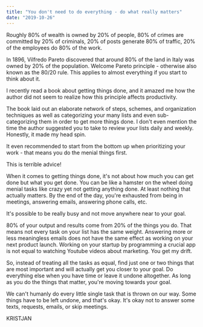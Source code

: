 ```yaml
---
title: "You don't need to do everything - do what really matters"
date: "2019-10-26"
---
```


Roughly 80% of wealth is owned by 20% of people, 80% of crimes are committed by 20% of criminals, 20% of posts generate 80% of traffic, 20% of the employees do 80% of the work.

In 1896, Vilfredo Pareto discovered that around 80% of the land in Italy was owned by 20% of the population. Welcome Pareto principle - otherwise also known as the 80/20 rule. This applies to almost everything if you start to think about it.

I recently read a book about getting things done, and it amazed me how the author did not seem to realize how this principle affects productivity.

The book laid out an elaborate network of steps, schemes, and organization techniques as well as categorizing your many lists and even sub-categorizing them in order to get more things done. I don't even mention the time the author suggested you to take to review your lists daily and weekly. Honestly, it made my head spin.

It even recommended to start from the bottom up when prioritizing your work - that means you do the menial things first.

This is terrible advice!

When it comes to getting things done, it's not about how much you can get done but what you get done. You can be like a hamster on the wheel doing menial tasks like crazy yet not getting anything done. At least nothing that actually matters. By the end of the day, you're exhausted from being in meetings, answering emails, answering phone calls, etc.

It's possible to be really busy and not move anywhere near to your goal.

80% of your output and results come from 20% of the things you do. That means not every task on your list has the same weight. Answering more or less meaningless emails does not have the same effect as working on your next product launch. Working on your startup by programming a crucial app is not equal to watching Youtube videos about marketing. You get my drift.

So, instead of treating all the tasks as equal, find just one or two things that are most important and will actually get you closer to your goal. Do everything else when you have time or leave it undone altogether. As long as you do the things that matter, you're moving towards your goal.

We can't humanly do every little single task that is thrown on our way. Some things have to be left undone, and that's okay. It's okay not to answer some texts, requests, emails, or skip meetings.

KRISTJAN
